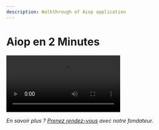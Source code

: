 ```yaml
---
description: Walkthrough of Aiop application
---
```



# Aiop en 2 Minutes

<Video
    src="https://file-examples.com/storage/fe6c8617b765d66a693d6c0/2017/04/file_example_MP4_480_1_5MG.mp4"
    className="mb-14 rounded relative overflow-hidden shadow-md group-hover:shadow-lg ring-0 border-0"
/>

_En savoir plus ? [Prenez rendez-vous](https://calendly.com/valentin-rudloff/aiop-demo) avec notre fondateur._

